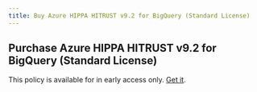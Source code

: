 ```yaml
---
title: Buy Azure HIPPA HITRUST v9.2 for BigQuery (Standard License)
---
```


## Purchase Azure HIPPA HITRUST v9.2 for BigQuery (Standard License)

This policy is available for in early access only. [Get it](/contact-policies).
